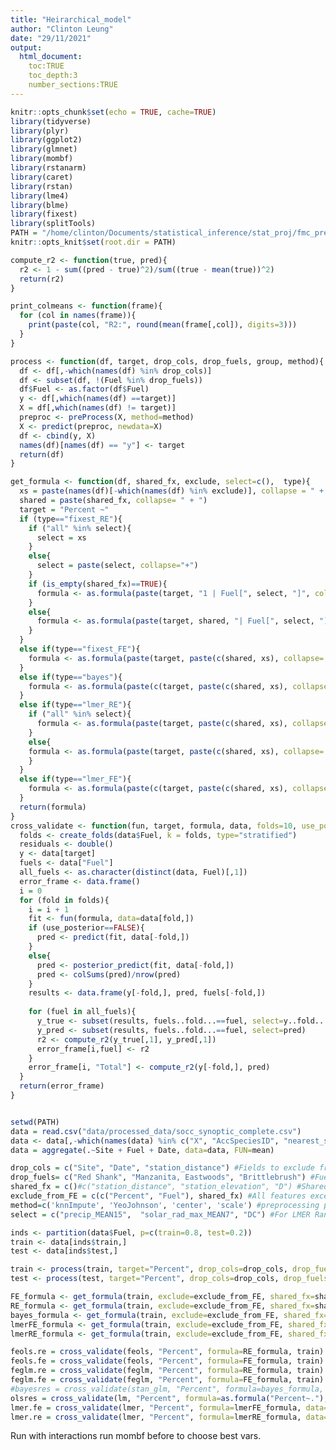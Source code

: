 ```yaml
---
title: "Heirarchical_model"
author: "Clinton Leung"
date: "29/11/2021"
output: 
  html_document:
    toc:TRUE
    toc_depth:3
    number_sections:TRUE
---
```


```r
knitr::opts_chunk$set(echo = TRUE, cache=TRUE)
library(tidyverse)
library(plyr)
library(ggplot2)
library(glmnet)
library(mombf)
library(rstanarm)
library(caret)
library(rstan)
library(lme4)
library(blme)
library(fixest)
library(splitTools)
PATH = "/home/clinton/Documents/statistical_inference/stat_proj/fmc_prediction/code"
knitr::opts_knit$set(root.dir = PATH)
```

```r
compute_r2 <- function(true, pred){
  r2 <- 1 - sum((pred - true)^2)/sum((true - mean(true))^2)
  return(r2)
}

print_colmeans <- function(frame){
  for (col in names(frame)){
    print(paste(col, "R2:", round(mean(frame[,col]), digits=3)))
  }
}

process <- function(df, target, drop_cols, drop_fuels, group, method){
  df <- df[,-which(names(df) %in% drop_cols)]
  df <- subset(df, !(Fuel %in% drop_fuels))
  df$Fuel <- as.factor(df$Fuel)
  y <- df[,which(names(df) ==target)]
  X = df[,which(names(df) != target)]
  preproc <- preProcess(X, method=method)
  X <- predict(preproc, newdata=X)
  df <- cbind(y, X)
  names(df)[names(df) == "y"] <- target
  return(df)
}

get_formula <- function(df, shared_fx, exclude, select=c(),  type){
  xs = paste(names(df)[-which(names(df) %in% exclude)], collapse = " + ")
  shared = paste(shared_fx, collapse= " + ")
  target = "Percent ~"
  if (type=="fixest_RE"){
    if ("all" %in% select){
      select = xs
    }
    else{
      select = paste(select, collapse="+")
    }
    if (is_empty(shared_fx)==TRUE){
      formula <- as.formula(paste(target, "1 | Fuel[", select, "]", collapse = " "))
    }
    else{
      formula <- as.formula(paste(target, shared, "| Fuel[", select, "]", collapse = " "))
    }
  }
  else if(type=="fixest_FE"){
    formula <- as.formula(paste(target, paste(c(shared, xs), collapse= "+"), "| Fuel", collapse = " "))
  }
  else if(type=="bayes"){
    formula <- as.formula(paste(c(target, paste(c(shared, xs), collapse= "+")), collapse = " "))
  }
  else if(type=="lmer_RE"){
    if ("all" %in% select){
      formula <- as.formula(paste(target, paste(c(shared, xs), collapse= "+"), "+ (1 +", paste(xs, collapse="+"), "| Fuel)", collapse = " "))
    }
    else{
    formula <- as.formula(paste(target, paste(c(shared, xs), collapse= "+"), "+ (1 +", paste(select, collapse="+"), "| Fuel)", collapse = " "))
    }
  }
  else if(type=="lmer_FE"){
    formula <- as.formula(paste(c(target, paste(c(shared, xs), collapse= "+"), "+ (1 | Fuel)"), collapse = " "))
  }
  return(formula)
}
cross_validate <- function(fun, target, formula, data, folds=10, use_posterior=FALSE){
  folds <- create_folds(data$Fuel, k = folds, type="stratified")
  residuals <- double()
  y <- data[target]
  fuels <- data["Fuel"]
  all_fuels <- as.character(distinct(data, Fuel)[,1])
  error_frame <- data.frame()
  i = 0
  for (fold in folds){
    i = i + 1
    fit <- fun(formula, data=data[fold,])
    if (use_posterior==FALSE){
      pred <- predict(fit, data[-fold,])
    }
    else{
      pred <- posterior_predict(fit, data[-fold,])
      pred <- colSums(pred)/nrow(pred)
    }
    results <- data.frame(y[-fold,], pred, fuels[-fold,])
    
    for (fuel in all_fuels){
      y_true <- subset(results, fuels..fold...==fuel, select=y..fold...)
      y_pred <- subset(results, fuels..fold...==fuel, select=pred)
      r2 <- compute_r2(y_true[,1], y_pred[,1])
      error_frame[i,fuel] <- r2
    }
    error_frame[i, "Total"] <- compute_r2(y[-fold,], pred)
  }
  return(error_frame)
}



```

```r
setwd(PATH)
data = read.csv("data/processed_data/socc_synoptic_complete.csv")
data <- data[,-which(names(data) %in% c("X", "AccSpeciesID", "nearest_stid", "Group"))]
data = aggregate(.~Site + Fuel + Date, data=data, FUN=mean)
```


```r
drop_cols = c("Site", "Date", "station_distance") #Fields to exclude from processing
drop_fuels= c("Red Shank", "Manzanita, Eastwoods", "Brittlebrush") #Fuels to exclude from processing
shared_fx = c()#c("station_distance", "station_elevation", "D") #Shared features by all.
exclude_from_FE = c(c("Percent", "Fuel"), shared_fx) #All features except these will be used as random effects
method=c('knnImpute', 'YeoJohnson', 'center', 'scale') #preprocessing pipeline
select = c("precip_MEAN15",  "solar_rad_max_MEAN7", "DC") #For LMER Random effects, only these features will be used. If "all" is passed, then all available features will be used. 

inds <- partition(data$Fuel, p=c(train=0.8, test=0.2))
train <- data[inds$train,]
test <- data[inds$test,]

train <- process(train, target="Percent", drop_cols=drop_cols, drop_fuels=drop_fuels, group="Fuel", method=method)
test <- process(test, target="Percent", drop_cols=drop_cols, drop_fuels=drop_fuels, group="Fuel", method=method)
```
```r
FE_formula <- get_formula(train, exclude=exclude_from_FE, shared_fx=shared_fx, type="fixest_FE")
RE_formula <- get_formula(train, exclude=exclude_from_FE, shared_fx=shared_fx, select=select, type="fixest_RE")
bayes_formula <- get_formula(train, exclude=exclude_from_FE, shared_fx=shared_fx, type="bayes")
lmerFE_formula <- get_formula(train, exclude=exclude_from_FE, shared_fx=shared_fx, type="lmer_FE")
lmerRE_formula <- get_formula(train, exclude=exclude_from_FE, shared_fx=shared_fx, select=select, type="lmer_RE")
```
```r
feols.re = cross_validate(feols, "Percent", formula=RE_formula, train)
feols.fe = cross_validate(feols, "Percent", formula=FE_formula, train)
feglm.re = cross_validate(feglm, "Percent", formula=RE_formula, train)
feglm.fe = cross_validate(feglm, "Percent", formula=FE_formula, train)
#bayesres = cross_validate(stan_glm, "Percent", formula=bayes_formula, data=train, use_posterior=T)
olsres = cross_validate(lm, "Percent", formula=as.formula("Percent~."), data = train)
lmer.fe = cross_validate(lmer, "Percent", formula=lmerFE_formula, data=train, folds=10)
lmer.re = cross_validate(lmer, "Percent", formula=lmerRE_formula, data=train, folds=10)
```

Run with interactions
run mombf before to choose best vars. 